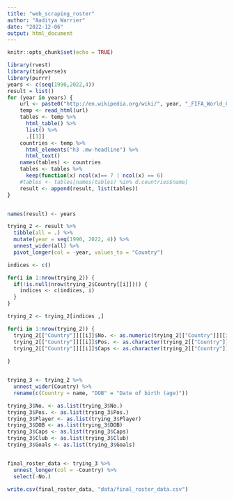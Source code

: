```yaml
---
title: "web_scraping_roster"
author: "Aaditya Warrier"
date: "2022-12-06"
output: html_document
---
```


```r
knitr::opts_chunk$set(echo = TRUE)
```



```r
library(rvest)
library(tidyverse)s
library(purrr)
years <- c(seq(1990,2022,4))
result = list()
for (year in years) {
    url <- paste0("http://en.wikipedia.org/wiki/", year, "_FIFA_World_Cup_squads")
    temp <- read_html(url)
    tables <- temp %>%
      html_table() %>%
      list() %>%
      .[[1]]
    countries <- temp %>%
      html_elements("h3 .mw-headline") %>%
      html_text()
    names(tables) <- countries
    tables <- tables %>% 
      keep(function(x) ncol(x)== 7 | ncol(x) == 6)
    #tables <- tables[names(tables) %in% d.countries$name]
    result <- append(result, list(tables))
}   


names(result) <- years
```




```r
trying_2 <- result %>% 
  tibble(all = .) %>%
  mutate(year = seq(1990, 2022, 4)) %>%
  unnest_wider(all) %>%
  pivot_longer(col = -year, values_to = "Country") 

indices <- c()

for(i in 1:nrow(trying_2)) {
  if(!is.null(nrow(trying_2$Country[[i]]))) {
    indices <- c(indices, i)
  }
} 

trying_2 <- trying_2[indices ,]

for(i in 1:nrow(trying_2)) {
  trying_2[["Country"]][[i]]$No. <- as.numeric(trying_2[["Country"]][[i]]$No.)
  trying_2[["Country"]][[i]]$Pos. <- as.character(trying_2[["Country"]][[i]]$Pos.)
  trying_2[["Country"]][[i]]$Caps <- as.character(trying_2[["Country"]][[i]]$Caps)
  
}


trying_3 <- trying_2 %>%
  unnest_wider(Country) %>%
  rename(c(Country = name, "DOB" = "Date of birth (age)"))

trying_3$No. <- as.list(trying_3$No.)
trying_3$Pos. <- as.list(trying_3$Pos.)
trying_3$Player <- as.list(trying_3$Player)
trying_3$DOB <- as.list(trying_3$DOB)
trying_3$Caps <- as.list(trying_3$Caps)
trying_3$Club <- as.list(trying_3$Club)
trying_3$Goals <- as.list(trying_3$Goals)


final_roster_data <- trying_3 %>%
  unnest_longer(col = -Country) %>%
  select(-No.)

write.csv(final_roster_data, "data/final_roster_data.csv")
```

